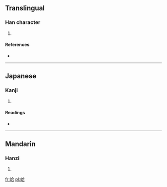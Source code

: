 ==Translingual==

===Han character===
{{Han char|rn=46|rad=山|as=06|sn=9|four=2876<sub>1</sub>|canj=山人一口 (UOMR), X山人一口 (XUOMR)}}

# {{defn|Han|sort=山06}}

====References====
* {{Han ref|kx=0310.080|dkj=08019|dj=0610.140|hdz=10770.210|uh=5CC6|ud=23750|bh=CEAB|bd=52907}}

----

==Japanese==

===Kanji===
{{ja-kanji|grade=|rs=山06}}

# {{defn|Japanese|sort=山06}}

====Readings====
* {{ja-readings|on=[[かふ]] (kafu), [[ごふ]] (gofu)|kun=}}

----

==Mandarin==

===Hanzi===
{{cmn-hanzi|pin=[[hē]] ([[he1]])|wg=ho<sup>1</sup>}}

# {{defn|Mandarin|sort=山06}}

[[fr:峆]]
[[pl:峆]]